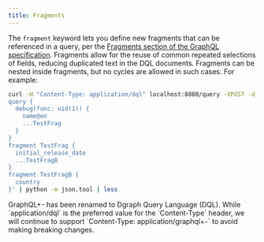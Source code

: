 ```yaml
---
title: Fragments
---
```


The `fragment` keyword lets you define new fragments that can be referenced in a
query, per the
[Fragments section of the GraphQL specification](http://spec.graphql.org/June2018/#sec-Language.Fragments).
Fragments allow for the reuse of common repeated selections of fields, reducing
duplicated text in the DQL documents. Fragments can be nested inside fragments,
but no cycles are allowed in such cases. For example:

```sh
curl -H "Content-Type: application/dql" localhost:8080/query -XPOST -d $'
query {
  debug(func: uid(1)) {
    name@en
    ...TestFrag
  }
}
fragment TestFrag {
  initial_release_date
  ...TestFragB
}
fragment TestFragB {
  country
}' | python -m json.tool | less
```

<Note>
  GraphQL+- has been renamed to Dgraph Query Language (DQL). While
  `application/dql` is the preferred value for the `Content-Type` header, we
  will continue to support `Content-Type: application/graphql+-` to avoid making
  breaking changes.
</Note>
